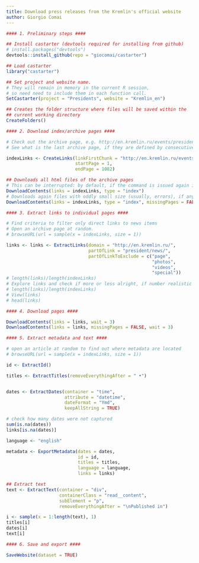 ```yaml
---
title: Download press releases from the Kremlin's official website
author: Giorgio Comai
---
```



```r
#### 1. Preliminary steps ####

## Install castarter (devtools required for installing from github)
# install.packages("devtools")
devtools::install_github(repo = "giocomai/castarter")

## Load castarter
library("castarter")

## Set project and website name.
# They will remain in memory in the current R session,
# so need need to include them in each function call.
SetCastarter(project = "Presidents", website = "Kremlin_en")

## Creates the folder structure where files will be saved within the
## current working directory
CreateFolders()

#### 2. Download index/archive pages ####

# Check out the archive page, e.g. http://en.kremlin.ru/events/president/news/
# See what is the last archive page, if they are defined by consecutive numbers

indexLinks <- CreateLinks(linkFirstChunk = "http://en.kremlin.ru/events/president/news/page/",
                          startPage = 1,
                          endPage = 1082)

## Downloads all html files of the archive pages
# This can be interrupted: by default, if the command is issued again it will download only missing pages (i.e. pages that have not been downloaded previously)
DownloadContents(links = indexLinks, type = "index")
# Downloads again files with oddly small size (usually, errors), if any.
DownloadContents(links = indexLinks, type = "index", missingPages = FALSE)

#### 3. Extract links to individual pages ####

# Find criteria to filter only direct links to news items
# Open an archive page at random.
# browseURL(url = sample(x = indexLinks, size = 1))

links <- links <- ExtractLinks(domain = "http://en.kremlin.ru/",
                               partOfLink = "president/news/",
                               partOfLinkToExclude = c("page",
                                                       "photos",
                                                       "videos",
                                                       "special"))
# length(links)/length(indexLinks)
# Explore links and check if more or less alright, if number realistic
# length(links)/length(indexLinks)
# View(links)
# head(links)

#### 4. Download pages ####

DownloadContents(links = links, wait = 3)
DownloadContents(links = links, missingPages = FALSE, wait = 3)

#### 5. Extract metadata and text ####

# open an article at random to find out where metadata are located
# browseURL(url = sample(x = indexLinks, size = 1))

id <- ExtractId()

titles <- ExtractTitles(removeEverythingAfter = " •")


dates <- ExtractDates(container = "time",
                      attribute = "datetime",
                      dateFormat = "Ymd",
                      keepAllString = TRUE)

# check how many dates were not captured
sum(is.na(dates))
links[is.na(dates)]

language <- "english"

metadata <- ExportMetadata(dates = dates,
                           id = id,
                           titles = titles,
                           language = language,
                           links = links)

## Extract text
text <- ExtractText(container = "div",
                    containerClass = "read__content",
                    subElement = "p",
                    removeEverythingAfter = "\nPublished in")

i <- sample(x = 1:length(text), 1)
titles[i]
dates[i]
text[i]

#### 6. Save and export ####

SaveWebsite(dataset = TRUE)
```

